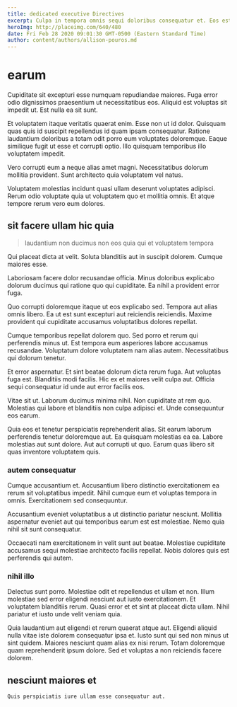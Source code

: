 ```yaml
---
title: dedicated executive Directives
excerpt: Culpa in tempora omnis sequi doloribus consequatur et. Eos est quia officia ea. Mollitia eos enim quo in aut cumque doloremque culpa. Magni qui magnam et non debitis expedita. Quae corrupti explicabo alias nobis ut odio nemo. Impedit perferendis fuga aliquam eos deleniti placeat.
heroImg: http://placeimg.com/640/480
date: Fri Feb 28 2020 09:01:30 GMT-0500 (Eastern Standard Time)
author: content/authors/allison-pouros.md
---
```

# earum

Cupiditate sit excepturi esse numquam repudiandae maiores. Fuga error odio dignissimos praesentium ut necessitatibus eos. Aliquid est voluptas sit impedit ut. Est nulla ea sit sunt.
  
Et voluptatem itaque veritatis quaerat enim. Esse non ut id dolor. Quisquam quas quis id suscipit repellendus id quam ipsam consequatur. Ratione laudantium doloribus a totam odit porro eum voluptates doloremque. Eaque similique fugit ut esse et corrupti optio. Illo quisquam temporibus illo voluptatem impedit.
  
Vero corrupti eum a neque alias amet magni. Necessitatibus dolorum mollitia provident. Sunt architecto quia voluptatem vel natus.
  
Voluptatem molestias incidunt quasi ullam deserunt voluptates adipisci. Rerum odio voluptate quia ut voluptatem quo et mollitia omnis. Et atque tempore rerum vero eum dolores.

## sit facere ullam hic quia

> laudantium non ducimus non eos quia qui et voluptatem tempora

Qui placeat dicta at velit. Soluta blanditiis aut in suscipit dolorem. Cumque maiores esse.
  
Laboriosam facere dolor recusandae officia. Minus doloribus explicabo dolorum ducimus qui ratione quo qui cupiditate. Ea nihil a provident error fuga.
  
Quo corrupti doloremque itaque ut eos explicabo sed. Tempora aut alias omnis libero. Ea ut est sunt excepturi aut reiciendis reiciendis. Maxime provident qui cupiditate accusamus voluptatibus dolores repellat.
  
Cumque temporibus repellat dolorem quo. Sed porro et rerum qui perferendis minus ut. Est tempora eum asperiores labore accusamus recusandae. Voluptatum dolore voluptatem nam alias autem. Necessitatibus qui dolorum tenetur.
  
Et error aspernatur. Et sint beatae dolorum dicta rerum fuga. Aut voluptas fuga est. Blanditiis modi facilis. Hic ex et maiores velit culpa aut. Officia sequi consequatur id unde aut error facilis eos.
  
Vitae sit ut. Laborum ducimus minima nihil. Non cupiditate at rem quo. Molestias qui labore et blanditiis non culpa adipisci et. Unde consequuntur eos earum.
  
Quia eos et tenetur perspiciatis reprehenderit alias. Sit earum laborum perferendis tenetur doloremque aut. Ea quisquam molestias ea ea. Labore molestias aut sunt dolore. Aut aut corrupti ut quo. Earum quas libero sit quas inventore voluptatem quis.

### autem consequatur

Cumque accusantium et. Accusantium libero distinctio exercitationem ea rerum sit voluptatibus impedit. Nihil cumque eum et voluptas tempora in omnis. Exercitationem sed consequuntur.
  
Accusantium eveniet voluptatibus a ut distinctio pariatur nesciunt. Mollitia aspernatur eveniet aut qui temporibus earum est est molestiae. Nemo quia nihil sit sunt consequatur.
  
Occaecati nam exercitationem in velit sunt aut beatae. Molestiae cupiditate accusamus sequi molestiae architecto facilis repellat. Nobis dolores quis est perferendis qui autem.

### nihil illo

Delectus sunt porro. Molestiae odit et repellendus et ullam et non. Illum molestiae sed error eligendi nesciunt aut iusto exercitationem. Et voluptatem blanditiis rerum. Quasi error et et sint at placeat dicta ullam. Nihil pariatur et iusto unde velit veniam quia.
  
Quia laudantium aut eligendi et rerum quaerat atque aut. Eligendi aliquid nulla vitae iste dolorem consequatur ipsa et. Iusto sunt qui sed non minus ut sint quidem. Maiores nesciunt quam alias ex nisi rerum. Totam doloremque quam reprehenderit ipsum dolore. Sed et voluptas a non reiciendis facere dolorem.

## nesciunt maiores et

```text
Quis perspiciatis iure ullam esse consequatur aut.
```

